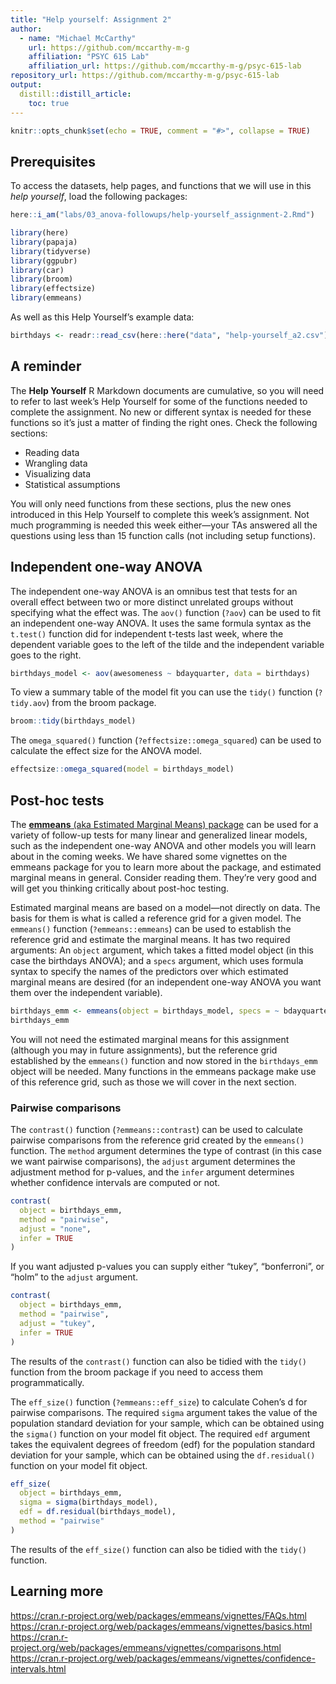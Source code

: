 ```yaml
---
title: "Help yourself: Assignment 2"
author:
  - name: "Michael McCarthy"
    url: https://github.com/mccarthy-m-g
    affiliation: "PSYC 615 Lab"
    affiliation_url: https://github.com/mccarthy-m-g/psyc-615-lab
repository_url: https://github.com/mccarthy-m-g/psyc-615-lab
output:
  distill::distill_article:
    toc: true
---
```


```r
knitr::opts_chunk$set(echo = TRUE, comment = "#>", collapse = TRUE)
```

## Prerequisites

To access the datasets, help pages, and functions that we will use in this *help yourself*, load the following packages:

```r
here::i_am("labs/03_anova-followups/help-yourself_assignment-2.Rmd")

library(here)
library(papaja)
library(tidyverse)
library(ggpubr)
library(car)
library(broom)
library(effectsize)
library(emmeans)
```

As well as this Help Yourself's example data:

```r
birthdays <- readr::read_csv(here::here("data", "help-yourself_a2.csv"))
```

## A reminder

The **Help Yourself** R Markdown documents are cumulative, so you will need to refer to last week's Help Yourself for some of the functions needed to complete the assignment. No new or different syntax is needed for these functions so it's just a matter of finding the right ones. Check the following sections:

-   Reading data
-   Wrangling data
-   Visualizing data
-   Statistical assumptions

You will only need functions from these sections, plus the new ones introduced in this Help Yourself to complete this week's assignment. Not much programming is needed this week either---your TAs answered all the questions using less than 15 function calls (not including setup functions).

## Independent one-way ANOVA

The independent one-way ANOVA is an omnibus test that tests for an overall effect between two or more distinct unrelated groups without specifying what the effect was. The `aov()` function (`?aov`) can be used to fit an independent one-way ANOVA. It uses the same formula syntax as the `t.test()` function did for independent t-tests last week, where the dependent variable goes to the left of the tilde and the independent variable goes to the right.

```r
birthdays_model <- aov(awesomeness ~ bdayquarter, data = birthdays)
```

To view a summary table of the model fit you can use the `tidy()` function (`?tidy.aov`) from the broom package.

```r
broom::tidy(birthdays_model)
```

The `omega_squared()` function (`?effectsize::omega_squared`) can be used to calculate the effect size for the ANOVA model.

```r
effectsize::omega_squared(model = birthdays_model)
```

## Post-hoc tests

The [**emmeans** (aka Estimated Marginal Means) package](https://cran.r-project.org/web/packages/emmeans/index.html) can be used for a variety of follow-up tests for many linear and generalized linear models, such as the independent one-way ANOVA and other models you will learn about in the coming weeks. We have shared some vignettes on the emmeans package for you to learn more about the package, and estimated marginal means in general. Consider reading them. They're very good and will get you thinking critically about post-hoc testing.

Estimated marginal means are based on a model---not directly on data. The basis for them is what is called a reference grid for a given model. The `emmeans()` function (`?emmeans::emmeans`) can be used to establish the reference grid and estimate the marginal means. It has two required arguments: An `object` argument, which takes a fitted model object (in this case the birthdays ANOVA); and a `specs` argument, which uses formula syntax to specify the names of the predictors over which estimated marginal means are desired (for an independent one-way ANOVA you want them over the independent variable).

```r
birthdays_emm <- emmeans(object = birthdays_model, specs = ~ bdayquarter)
birthdays_emm
```

You will not need the estimated marginal means for this assignment (although you may in future assignments), but the reference grid established by the `emmeans()` function and now stored in the `birthdays_emm` object will be needed. Many functions in the emmeans package make use of this reference grid, such as those we will cover in the next section.

### Pairwise comparisons

The `contrast()` function (`?emmeans::contrast`) can be used to calculate pairwise comparisons from the reference grid created by the `emmeans()` function. The `method` argument determines the type of contrast (in this case we want pairwise comparisons), the `adjust` argument determines the adjustment method for p-values, and the `infer` argument determines whether confidence intervals are computed or not.

```r
contrast(
  object = birthdays_emm,
  method = "pairwise",
  adjust = "none",
  infer = TRUE
)
```

If you want adjusted p-values you can supply either "tukey", "bonferroni", or "holm" to the `adjust` argument.

```r
contrast(
  object = birthdays_emm,
  method = "pairwise",
  adjust = "tukey",
  infer = TRUE
)
```

The results of the `contrast()` function can also be tidied with the `tidy()` function from the broom package if you need to access them programmatically.

The `eff_size()` function (`?emmeans::eff_size`) to calculate Cohen's d for pairwise comparisons. The required `sigma` argument takes the value of the population standard deviation for your sample, which can be obtained using the `sigma()` function on your model fit object. The required `edf` argument takes the equivalent degrees of freedom (edf) for the population standard deviation for your sample, which can be obtained using the `df.residual()` function on your model fit object.

```r
eff_size(
  object = birthdays_emm,
  sigma = sigma(birthdays_model),
  edf = df.residual(birthdays_model),
  method = "pairwise"
)
```

The results of the `eff_size()` function can also be tidied with the `tidy()` function.

## Learning more

<https://cran.r-project.org/web/packages/emmeans/vignettes/FAQs.html>
<https://cran.r-project.org/web/packages/emmeans/vignettes/basics.html>
<https://cran.r-project.org/web/packages/emmeans/vignettes/comparisons.html> <https://cran.r-project.org/web/packages/emmeans/vignettes/confidence-intervals.html>
